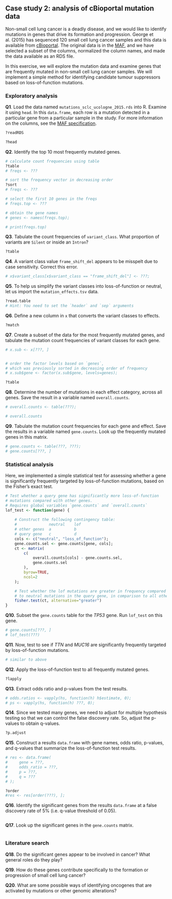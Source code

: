 ## Case study 2: analysis of cBioportal mutation data { #genomics-case2 }

Non-small cell lung cancer is a deadly disease, and we would like to identify
mutations in genes that drive its formation and progression.
George et al. (2015) has sequenced 120 small cell lung cancer samples and this
data is available from [cBioportal](cbioportal).
The original data is in the [MAF][maf], and we have selected a subset of the
columns, normalized the column names, and made the data available as an RDS 
file.

In this exercise, we will explore the mutation data and examine genes that are
frequently mutated in non-small cell lung cancer samples.
We will implement a simple method for identifying candidate tumour suppressors
based on loss-of-function mutations.


### Exploratory analysis

**Q1**. Load the data named `mutations_sclc_ucologne_2015.rds` into R.
Examine it using `head`.
In this `data.frame`, each row is a mutation detected in a particular gene
from a particular sample in the study.
For more information on the columns, see the [MAF specification][maf].
```r
?readRDS

?head

```

**Q2**. Identify the top 10 most frequently mutated genes.
```r
# calculate count frequencies using table
?table
# freqs <- ???

# sort the frequency vector in decreasing order
?sort
# freqs <- ???

# select the first 10 genes in the freqs
# freqs.top <- ???

# obtain the gene names
# genes <- names(freqs.top);

# print(freqs.top)
```
**Q3**. Tabulate the count frequencies of `variant_class`.
What proportion of variants are `Silent` or inside an `Intron`?
```r
?table
```
**Q4**. A variant class value `frame_shift_del` appears to be misspelt due to
case sensitivity. Correct this error.
```r
# x$variant_class[x$variant_class == "frame_shift_del"] <- ???;

```

**Q5**. To help us simplify the variant classes into loss-of-function or neutral,
let us import the `mutation_effects.tsv` data.
```r
?read.table
# Hint: You need to set the `header` and `sep` arguments

```

**Q6**. Define a new column in `x` that converts the variant classes to effects.
```r
?match
```

**Q7**. Create a subset of the data for the most frequently mutated genes,
and tabulate the mutation count frequencies of variant classes for each gene.
```r
# x.sub <- x[???, ]


# order the factor levels based on `genes`,
# which was previously sorted in decreasing order of frequency
# x.sub$gene <- factor(x.sub$gene, levels=genes);

?table

```

**Q8**. Determine the number of mutations in each effect category, across all genes.
Save the result in a variable named `overall.counts`.
```r
# overall.counts <- table(???);

# overall.counts
```

**Q9**. Tabulate the mutation count frequencies for each gene and effect.
Save the results in a variable named `gene.counts`.
Look up the frequently mutated genes in this matrix.
```r
# gene.counts <- table(???, ???);
# gene.counts[???, ]

```

### Statistical analysis

Here, we implemented a simple statistical test for assessing whether a
gene is significantly frequently targeted by loss-of-function mutations,
based on the Fisher's exact test.
```r
# Test whether a query gene has significantly more loss-of-function
# mutations compared with other genes.
# Requires global variables `gene.counts` and `overall.counts`
lof_test <- function(gene) {
  
	# Construct the following contingency table:
	#              neutral    lof
	# other genes  a          b
	# query gene   c          d
	cols <- c("neutral", "loss_of_function");
	gene.counts.sel <- gene.counts[gene, cols];
	ct <- matrix(
		c(
			overall.counts[cols] - gene.counts.sel,
			gene.counts.sel
		),
		byrow=TRUE,
		ncol=2
	);

	# Test whether the lof mutations are greater in frequency compared 
	# to neutral mutations in the query gene, in comparison to all other genes
	fisher.test(ct, alternative="greater")
}
```

**Q10**. Subset the `gene.counts` table for the *TP53* gene.
Run `lof_test` on this gene.
```r
# gene.counts[???, ]
# lof_test(???)

```
**Q11**. Now, test to see if *TTN* and *MUC16* are significantly frequently 
targeted by loss-of-function mutations.
```r
# similar to above

```

**Q12**. Apply the loss-of-function test to all frequently mutated genes.
```r
?lapply
```

**Q13**. Extract odds ratio and p-values from the test results.
```r
# odds.ratios <- vapply(hs, function(h) h$estimate, 0);
# ps <- vapply(hs, function(h) ???, 0);

```

**Q14**. Since we tested many genes, we need to adjust for multiple hypothesis
testing so that we can control the false discovery rate.
So, adjust the p-values to obtain q-values.
```r
?p.adjust

```

**Q15**. Construct a results `data.frame` with gene names, odds ratio, p-values,
and q-values that summarize the loss-of-function test results.
```r
# res <- data.frame(
#	  gene = ???,
#	  odds_ratio = ???,
#	  p = ???,
#	  q = ???
# );

?order
#res <- res[order(???), ];

```

**Q16**. Identify the significant genes from the results `data.frame` at a
false discovery rate of 5% (i.e. q-value threshold of 0.05).
```r

```

**Q17**. Look up the significant genes in the `gene.counts` matrix.
```r

```

### Literature search

**Q18**. Do the significant genes appear to be involved in cancer?
What general roles do they play?


**Q19**. How do these genes contribute specifically to the formation
or progression of small cell lung cancer?


**Q20**. What are some possible ways of identifying oncogenes that are activated 
by mutations or other genomic alterations?


[cbioportal]: https://www.cbioportal.org
[maf]: https://docs.gdc.cancer.gov/Data/File_Formats/MAF_Format/

